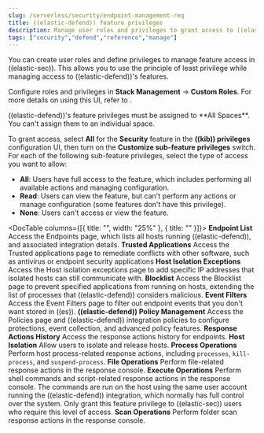 ```yaml
---
slug: /serverless/security/endpoint-management-req
title: ((elastic-defend)) feature privileges
description: Manage user roles and privileges to grant access to ((elastic-defend)) features.
tags: ["security","defend","reference","manage"]
---
```


<DocBadge template="technical preview" />

You can create user roles and define privileges to manage feature access in ((elastic-sec)). This allows you to use the principle of least privilege while managing access to ((elastic-defend))'s features.

Configure roles and privileges in **Stack Management** → **Custom Roles**. For more details on using this UI, refer to <DocLink slug="/serverless/custom-roles" />.

<DocCallOut title="Note">
    ((elastic-defend))'s feature privileges must be assigned to **All Spaces**. You can't assign them to an individual space. 
</DocCallOut>

To grant access, select **All** for the **Security** feature in the **((kib)) privileges** configuration UI, then turn on the **Customize sub-feature privileges** switch. For each of the following sub-feature privileges, select the type of access you want to allow:

* **All**: Users have full access to the feature, which includes performing all available actions and managing configuration.
* **Read**: Users can view the feature, but can't perform any actions or manage configuration (some features don't have this privilege).
* **None**: Users can't access or view the feature.

<DocTable columns={[{ title: "", width: "25%" }, { title: "" }]}>
    <DocRow>
        <DocCell>**Endpoint List**</DocCell>
        <DocCell>Access the <DocLink slug="/serverless/security/endpoints-page">Endpoints</DocLink> page, which lists all hosts running ((elastic-defend)), and associated integration details.</DocCell>
    </DocRow>
    <DocRow>
        <DocCell>**Trusted Applications**</DocCell>
        <DocCell>Access the <DocLink slug="/serverless/security/trusted-applications">Trusted applications</DocLink> page to remediate conflicts with other software, such as antivirus or endpoint security applications</DocCell>
    </DocRow>
    <DocRow>
        <DocCell>**Host Isolation Exceptions**</DocCell>
        <DocCell>Access the <DocLink slug="/serverless/security/host-isolation-exceptions">Host isolation exceptions</DocLink> page to add specific IP addresses that isolated hosts can still communicate with.</DocCell>
    </DocRow>
    <DocRow>
        <DocCell>**Blocklist**</DocCell>
        <DocCell>Access the <DocLink slug="/serverless/security/blocklist">Blocklist</DocLink> page to prevent specified applications from running on hosts, extending the list of processes that ((elastic-defend)) considers malicious.</DocCell>
    </DocRow>
    <DocRow>
        <DocCell>**Event Filters**</DocCell>
        <DocCell>Access the <DocLink slug="/serverless/security/event-filters">Event Filters</DocLink> page to filter out endpoint events that you don't want stored in ((es)).</DocCell>
    </DocRow>
    <DocRow>
        <DocCell>**((elastic-defend)) Policy Management**</DocCell>
        <DocCell>Access the <DocLink slug="/serverless/security/policies-page">Policies</DocLink> page and ((elastic-defend)) integration policies to configure protections, event collection, and advanced policy features.</DocCell>
    </DocRow>
    <DocRow>
        <DocCell>**Response Actions History**</DocCell>
        <DocCell>Access the <DocLink slug="/serverless/security/response-actions-history">response actions history</DocLink> for endpoints.</DocCell>
    </DocRow>
    <DocRow>
        <DocCell>**Host Isolation**</DocCell>
        <DocCell>Allow users to <DocLink slug="/serverless/security/isolate-host">isolate and release hosts</DocLink>.</DocCell>
    </DocRow>
    <DocRow>
        <DocCell>**Process Operations**</DocCell>
        <DocCell>Perform host process-related <DocLink slug="/serverless/security/response-actions">response actions</DocLink>, including `processes`, `kill-process`, and `suspend-process`.</DocCell>
    </DocRow>
    <DocRow>
        <DocCell>**File Operations**</DocCell>
        <DocCell>Perform file-related <DocLink slug="/serverless/security/response-actions">response actions</DocLink> in the response console.</DocCell>
    </DocRow>
    <DocRow>
        <DocCell>**Execute Operations**</DocCell>
        <DocCell>
            Perform shell commands and script-related <DocLink slug="/serverless/security/response-actions">response actions</DocLink> in the response console.
            <DocCallOut title="Warning" color="warning">
                The commands are run on the host using the same user account running the ((elastic-defend)) integration, which normally has full control over the system. Only grant this feature privilege to ((elastic-sec)) users who require this level of access.
            </DocCallOut>
        </DocCell>
    </DocRow>
    <DocRow>
        <DocCell>**Scan Operations**</DocCell>
        <DocCell>Perform folder scan <DocLink slug="/serverless/security/response-actions">response actions</DocLink> in the response console.</DocCell>
    </DocRow>
</DocTable>
